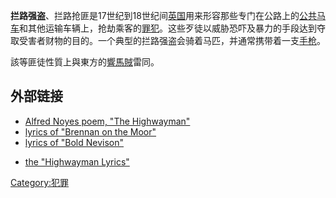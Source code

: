 '''拦路强盗'''、拦路抢匪是17世纪到18世纪间[[英国|英国]]用来形容那些专门在公路上的[[公共马车|公共马车]]和其他运输车辆上，抢劫乘客的[[罪犯|罪犯]]。这些歹徒以威胁恐吓及暴力的手段达到夺取受害者财物的目的。一个典型的拦路强盗会骑着马匹，并通常携带着一支[[手枪|手枪]]。

該等匪徒性質上與東方的[[響馬|響馬]][[馬賊|賊]]雷同。

== 外部链接 ==
* [http://www.potw.org/archive/potw85.html Alfred Noyes poem, "The Highwayman"]
* [http://ingeb.org/songs/tisofabr.html lyrics of "Brennan on the Moor"] {{Wayback|url=http://ingeb.org/songs/tisofabr.html |date=20180611153314 }}
* [https://web.archive.org/web/20060526190459/http://www.stand-and-deliver.org.uk/poetry/bold_nevison.htm lyrics of "Bold Nevison"]

* [http://members.aol.com/_ht_a/snowtraction/myhomepage/tunes.html the "Highwayman Lyrics"] {{Wayback|url=http://members.aol.com/_ht_a/snowtraction/myhomepage/tunes.html |date=20070212110255 }}
{{Crime-stub}}

[[Category:犯罪|Category:犯罪]]